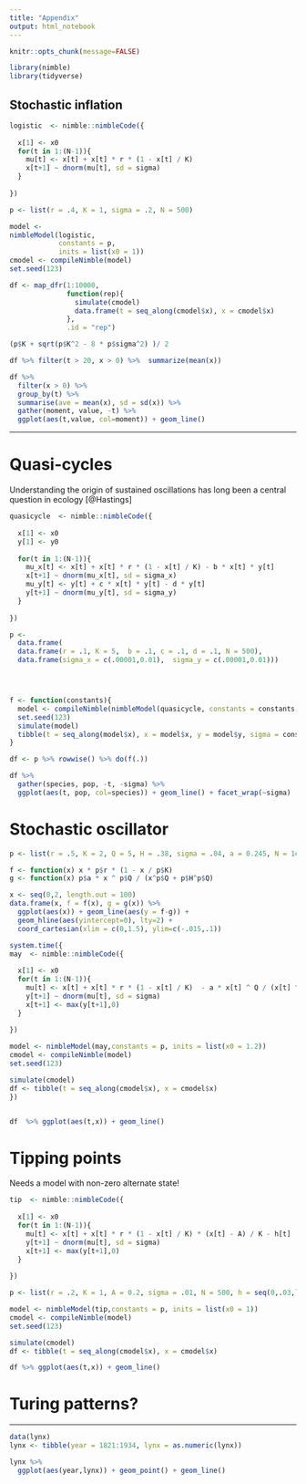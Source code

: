 ```yaml
---
title: "Appendix"
output: html_notebook
---
```



```r
knitr::opts_chunk(message=FALSE)
```

```r
library(nimble)
library(tidyverse)
```



## Stochastic inflation


```r

logistic  <- nimble::nimbleCode({
  
  x[1] <- x0
  for(t in 1:(N-1)){
    mu[t] <- x[t] + x[t] * r * (1 - x[t] / K)
    x[t+1] ~ dnorm(mu[t], sd = sigma)
  }
  
})

p <- list(r = .4, K = 1, sigma = .2, N = 500)

model <- 
nimbleModel(logistic,
            constants = p,
            inits = list(x0 = 1))
cmodel <- compileNimble(model)
set.seed(123)

df <- map_dfr(1:10000, 
              function(rep){
                simulate(cmodel)
                data.frame(t = seq_along(cmodel$x), x = cmodel$x)
              },
              .id = "rep")

```


```r
(p$K + sqrt(p$K^2 - 8 * p$sigma^2) )/ 2
```

```r
df %>% filter(t > 20, x > 0) %>%  summarize(mean(x))
```


```r

df %>% 
  filter(x > 0) %>% 
  group_by(t) %>%
  summarise(ave = mean(x), sd = sd(x)) %>%
  gather(moment, value, -t) %>%
  ggplot(aes(t,value, col=moment)) + geom_line()

```


------------



# Quasi-cycles

Understanding the origin of sustained oscillations has long been a central question in ecology [@Hastings]


```r

quasicycle  <- nimble::nimbleCode({
  
  x[1] <- x0
  y[1] <- y0
  
  for(t in 1:(N-1)){
    mu_x[t] <- x[t] + x[t] * r * (1 - x[t] / K) - b * x[t] * y[t]
    x[t+1] ~ dnorm(mu_x[t], sd = sigma_x)
    mu_y[t] <- y[t] + c * x[t] * y[t] - d * y[t]
    y[t+1] ~ dnorm(mu_y[t], sd = sigma_y)
  }
  
})

p <- 
  data.frame(
  data.frame(r = .1, K = 5,  b = .1, c = .1, d = .1, N = 500),
  data.frame(sigma_x = c(.00001,0.01),  sigma_y = c(.00001,0.01)))




f <- function(constants){
  model <- compileNimble(nimbleModel(quasicycle, constants = constants, inits = list(x0 = 1, y0 = 1)))
  set.seed(123)
  simulate(model)
  tibble(t = seq_along(model$x), x = model$x, y = model$y, sigma = constants$sigma_x)
}

df <- p %>% rowwise() %>% do(f(.))        

```


```r
df %>%
  gather(species, pop, -t, -sigma) %>%
  ggplot(aes(t, pop, col=species)) + geom_line() + facet_wrap(~sigma)
```


# Stochastic oscillator

```r
p <- list(r = .5, K = 2, Q = 5, H = .38, sigma = .04, a = 0.245, N = 1e4)

f <- function(x) x * p$r * (1 - x / p$K)
g <- function(x) p$a * x ^ p$Q / (x^p$Q + p$H^p$Q)

x <- seq(0,2, length.out = 100)
data.frame(x, f = f(x), g = g(x)) %>%
  ggplot(aes(x)) + geom_line(aes(y = f-g)) + 
  geom_hline(aes(yintercept=0), lty=2) +
  coord_cartesian(xlim = c(0,1.5), ylim=c(-.015,.1))

```

```r
system.time({
may  <- nimble::nimbleCode({
  
  x[1] <- x0
  for(t in 1:(N-1)){
    mu[t] <- x[t] + x[t] * r * (1 - x[t] / K)  - a * x[t] ^ Q / (x[t] ^ Q + H ^ Q)
    y[t+1] ~ dnorm(mu[t], sd = sigma)
    x[t+1] <- max(y[t+1],0)
  }
  
})

model <- nimbleModel(may,constants = p, inits = list(x0 = 1.2))
cmodel <- compileNimble(model)
set.seed(123)

simulate(cmodel)
df <- tibble(t = seq_along(cmodel$x), x = cmodel$x)
})


df  %>% ggplot(aes(t,x)) + geom_line()
```



# Tipping points

Needs a model with non-zero alternate state!

```r

tip  <- nimble::nimbleCode({
  
  x[1] <- x0
  for(t in 1:(N-1)){
    mu[t] <- x[t] + x[t] * r * (1 - x[t] / K) * (x[t] - A) / K - h[t]
    y[t+1] ~ dnorm(mu[t], sd = sigma)
    x[t+1] <- max(y[t+1],0)
  }
  
})

p <- list(r = .2, K = 1, A = 0.2, sigma = .01, N = 500, h = seq(0,.03,length=500))

model <- nimbleModel(tip,constants = p, inits = list(x0 = 1))
cmodel <- compileNimble(model)
set.seed(123)

simulate(cmodel)
df <- tibble(t = seq_along(cmodel$x), x = cmodel$x)

```

```r
df %>% ggplot(aes(t,x)) + geom_line()
```


# Turing patterns?





------------


```r
data(lynx)
lynx <- tibble(year = 1821:1934, lynx = as.numeric(lynx))

lynx %>%
  ggplot(aes(year,lynx)) + geom_point() + geom_line()
```






